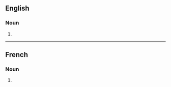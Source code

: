 ==English==

===Noun===
{{head|en|noun form}}

# {{plural of|dramaturge|lang=en}}

----

==French==

===Noun===
{{head|fr|noun plural form|g=m|g2=f}}

# {{plural of|dramaturge|lang=fr}}